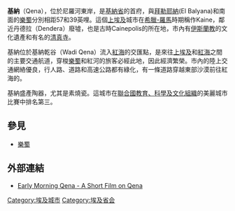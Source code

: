 {{Infobox Settlement
|name          =基納
|pushpin_map            = Egypt<!-- the name of a location map as per http://en.wikipedia.org/wiki/Template:Location_map -->
|pushpin_label_position =bottom
|pushpin_mapsize        =300
|pushpin_map_caption    =基納在埃及的位置
|subdivision_type       = 國家
|subdivision_name       = {{flag|Egypt}}
|subdivision_type1      = [[埃及行政區劃|省]]
|subdivision_name1      = [[基納省|基納省]]
|population_blank1_title        =Ethnicities
|population_blank1              =
|timezone               =[[Egypt_Standard_Time|EST]] 
|utc_offset             = +2
|timezone_DST           = +3
|latd=26|latm=10|lats=|latNS=N
|longd=32|longm=43|longs=|longEW=E
}}
'''基納'''（Qena），位於尼羅河東岸，是[[基納省|基納省]]的首府，與[[拜勒耶納|拜勒耶納]](El Balyana)和南面的[[樂蜀|樂蜀]]分別相距57和39英哩。這個[[上下埃及|上埃及]]城市在[[希臘-羅馬世界|希臘-羅馬]]時期稱作Kaine，鄰近丹德拉（Dendera）廢墟，也是古時Cainepolis的所在地，市內有[[伊斯蘭教|伊斯蘭教]]的文化遺產和有名的[[清真寺|清真寺]]。

基納位於基納乾谷（Wadi Qena）流入[[紅海|紅海]]的交匯點，是來往[[上下埃及|上埃及]]和[[紅海|紅海]]之間的主要交通航道，穿梭[[樂蜀|樂蜀]]和紅河的旅客必經此地，因此經濟繁榮。市內的陸上交通網絡優良，行人路、道路和高速公路都有綠化，有一條道路穿越東部沙漠前往紅海的{{tsl|en|Port Safaga|薩法加}}。

基納盛產陶器，尤其是素燒瓷。這城市在[[聯合國教育、科學及文化組織|聯合國教育、科學及文化組織]]的美麗城市比賽中排名第三。

==參見==
* [[樂蜀|樂蜀]]

==外部連結==
*[http://www.vimeo.com/2197639/ Early Morning Qena - A Short Film on Qena] {{Wayback|url=http://www.vimeo.com/2197639/ |date=20090414185839 }}

{{coord|26|10|N|32|43|E|display=title}}

{{DEFAULTSORT: Qena}}
[[Category:埃及城市|Category:埃及城市]]
[[Category:埃及省会|Category:埃及省会]]